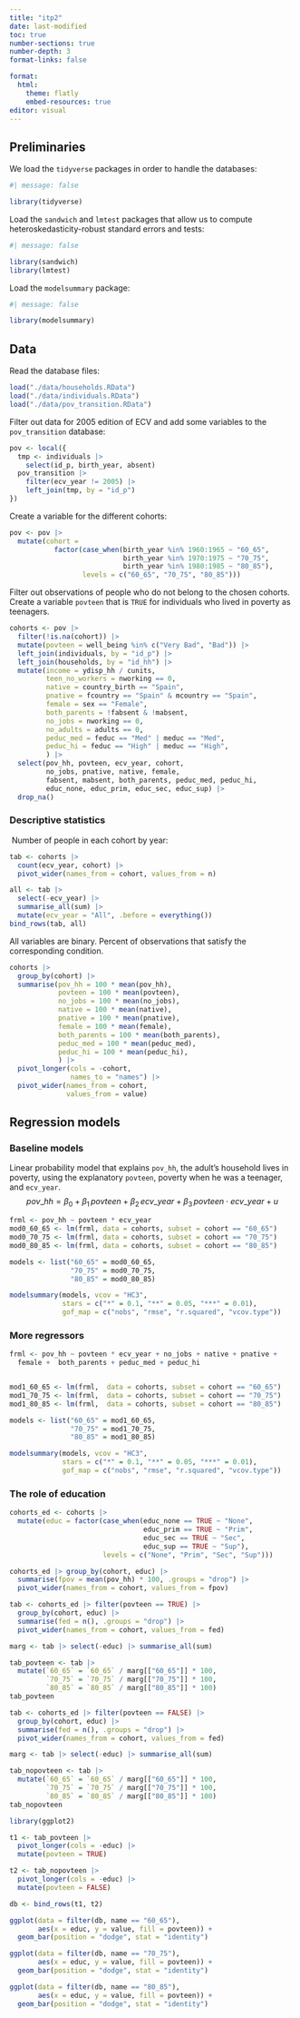 ```yaml
---
title: "itp2"
date: last-modified
toc: true
number-sections: true
number-depth: 3
format-links: false

format:
  html:
    theme: flatly
    embed-resources: true
editor: visual
---
```


## Preliminaries

We load the `tidyverse` packages in order to handle the databases:

```r
#| message: false

library(tidyverse)
```

Load the `sandwich` and `lmtest` packages that allow us to compute heteroskedasticity-robust standard errors and tests:

```r
#| message: false

library(sandwich)
library(lmtest)
```

Load the `modelsummary` package:

```r
#| message: false

library(modelsummary)
```

## Data

Read the database files:

```r
load("./data/households.RData")
load("./data/individuals.RData")
load("./data/pov_transition.RData")
```

Filter out data for 2005 edition of ECV and add some variables to the `pov_transition` database:

```r
pov <- local({
  tmp <- individuals |>
    select(id_p, birth_year, absent)
  pov_transition |> 
    filter(ecv_year != 2005) |> 
    left_join(tmp, by = "id_p") 
}) 
```

Create a variable for the different cohorts:

```r
pov <- pov |> 
  mutate(cohort = 
           factor(case_when(birth_year %in% 1960:1965 ~ "60_65",
                            birth_year %in% 1970:1975 ~ "70_75",
                            birth_year %in% 1980:1985 ~ "80_85"),
                  levels = c("60_65", "70_75", "80_85")))
```

Filter out observations of people who do not belong to the chosen cohorts. Create a variable `povteen` that is `TRUE` for individuals who lived in poverty as teenagers.

```r
cohorts <- pov |>
  filter(!is.na(cohort)) |> 
  mutate(povteen = well_being %in% c("Very Bad", "Bad")) |> 
  left_join(individuals, by = "id_p") |> 
  left_join(households, by = "id_hh") |> 
  mutate(income = ydisp_hh / cunits,
         teen_no_workers = nworking == 0,
         native = country_birth == "Spain",
         pnative = fcountry == "Spain" & mcountry == "Spain",
         female = sex == "Female",
         both_parents = !fabsent & !mabsent,
         no_jobs = nworking == 0,
         no_adults = adults == 0,
         peduc_med = feduc == "Med" | meduc == "Med",
         peduc_hi = feduc == "High" | meduc == "High",
         ) |> 
  select(pov_hh, povteen, ecv_year, cohort,
         no_jobs, pnative, native, female,
         fabsent, mabsent, both_parents, peduc_med, peduc_hi,
         educ_none, educ_prim, educ_sec, educ_sup) |> 
  drop_na()
```

### Descriptive statistics

 Number of people in each cohort by year:

```r
tab <- cohorts |> 
  count(ecv_year, cohort) |> 
  pivot_wider(names_from = cohort, values_from = n)

all <- tab |> 
  select(-ecv_year) |> 
  summarise_all(sum) |> 
  mutate(ecv_year = "All", .before = everything())
bind_rows(tab, all)
```

All variables are binary. Percent of observations that satisfy the corresponding condition.

```r
cohorts |> 
  group_by(cohort) |> 
  summarise(pov_hh = 100 * mean(pov_hh), 
            povteen = 100 * mean(povteen),
            no_jobs = 100 * mean(no_jobs),
            native = 100 * mean(native),
            pnative = 100 * mean(pnative),
            female = 100 * mean(female),
            both_parents = 100 * mean(both_parents),
            peduc_med = 100 * mean(peduc_med),
            peduc_hi = 100 * mean(peduc_hi),
            ) |> 
  pivot_longer(cols = -cohort,
               names_to = "names") |> 
  pivot_wider(names_from = cohort, 
              values_from = value)
```

## Regression models

### Baseline models

Linear probability model that explains `pov_hh`, the adult's household lives in poverty, using the explanatory `povteen`, poverty when he was a teenager, and `ecv_year`. $$
pov\_hh = \beta_0 + \beta_1\, povteen + \beta_2\, ecv\_year + \beta_3\, povteen \cdot ecv\_year + u
$$

```r
frml <- pov_hh ~ povteen * ecv_year
mod0_60_65 <- lm(frml, data = cohorts, subset = cohort == "60_65")
mod0_70_75 <- lm(frml, data = cohorts, subset = cohort == "70_75")
mod0_80_85 <- lm(frml, data = cohorts, subset = cohort == "80_85")

models <- list("60_65" = mod0_60_65,
               "70_75" = mod0_70_75,
               "80_85" = mod0_80_85)

modelsummary(models, vcov = "HC3", 
             stars = c("*" = 0.1, "**" = 0.05, "***" = 0.01),
             gof_map = c("nobs", "rmse", "r.squared", "vcov.type"))
```

### More regressors

```r
frml <- pov_hh ~ povteen * ecv_year + no_jobs + native + pnative + 
  female +  both_parents + peduc_med + peduc_hi


mod1_60_65 <- lm(frml,  data = cohorts, subset = cohort == "60_65")
mod1_70_75 <- lm(frml,  data = cohorts, subset = cohort == "70_75")
mod1_80_85 <- lm(frml,  data = cohorts, subset = cohort == "80_85")

models <- list("60_65" = mod1_60_65,
               "70_75" = mod1_70_75,
               "80_85" = mod1_80_85)

modelsummary(models, vcov = "HC3", 
             stars = c("*" = 0.1, "**" = 0.05, "***" = 0.01),
             gof_map = c("nobs", "rmse", "r.squared", "vcov.type"))
```

### The role of education

```r
cohorts_ed <- cohorts |> 
  mutate(educ = factor(case_when(educ_none == TRUE ~ "None",
                                 educ_prim == TRUE ~ "Prim",
                                 educ_sec == TRUE ~ "Sec",
                                 educ_sup == TRUE ~ "Sup"),
                       levels = c("None", "Prim", "Sec", "Sup")))

cohorts_ed |> group_by(cohort, educ) |> 
  summarise(fpov = mean(pov_hh) * 100, .groups = "drop") |> 
  pivot_wider(names_from = cohort, values_from = fpov)
```

```r
tab <- cohorts_ed |> filter(povteen == TRUE) |> 
  group_by(cohort, educ) |> 
  summarise(fed = n(), .groups = "drop") |> 
  pivot_wider(names_from = cohort, values_from = fed)

marg <- tab |> select(-educ) |> summarise_all(sum)

tab_povteen <- tab |> 
  mutate(`60_65` = `60_65` / marg[["60_65"]] * 100, 
         `70_75` = `70_75` / marg[["70_75"]] * 100, 
         `80_85` = `80_85` / marg[["80_85"]] * 100)
tab_povteen
```

```r
tab <- cohorts_ed |> filter(povteen == FALSE) |> 
  group_by(cohort, educ) |> 
  summarise(fed = n(), .groups = "drop") |> 
  pivot_wider(names_from = cohort, values_from = fed)

marg <- tab |> select(-educ) |> summarise_all(sum)

tab_nopovteen <- tab |> 
  mutate(`60_65` = `60_65` / marg[["60_65"]] * 100, 
         `70_75` = `70_75` / marg[["70_75"]] * 100, 
         `80_85` = `80_85` / marg[["80_85"]] * 100)
tab_nopovteen
```

```r
library(ggplot2)

t1 <- tab_povteen |> 
  pivot_longer(cols = -educ) |> 
  mutate(povteen = TRUE)

t2 <- tab_nopovteen |> 
  pivot_longer(cols = -educ) |> 
  mutate(povteen = FALSE)

db <- bind_rows(t1, t2)
```

```r
ggplot(data = filter(db, name == "60_65"),
       aes(x = educ, y = value, fill = povteen)) +
  geom_bar(position = "dodge", stat = "identity")
```

```r
ggplot(data = filter(db, name == "70_75"),
       aes(x = educ, y = value, fill = povteen)) +
  geom_bar(position = "dodge", stat = "identity")
```

```r
ggplot(data = filter(db, name == "80_85"),
       aes(x = educ, y = value, fill = povteen)) +
  geom_bar(position = "dodge", stat = "identity")
```
